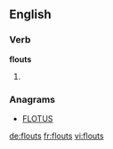 ==English==

===Verb===
'''flouts'''

# {{en-third-person singular of|flout}}

===Anagrams===
* [[FLOTUS#English|FLOTUS]]

[[de:flouts]]
[[fr:flouts]]
[[vi:flouts]]